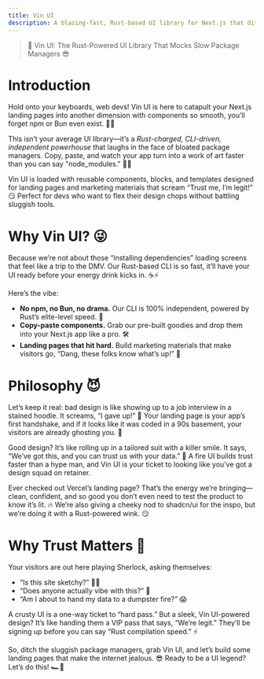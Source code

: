```yaml
---
title: Vin UI
description: A blazing-fast, Rust-based UI library for Next.js that ditches slow package managers and delivers copy-paste components for stunning landing pages.
---
```


> 🚀 Vin UI: The Rust-Powered UI Library That Mocks Slow Package Managers 😎

# Introduction

Hold onto your keyboards, web devs! Vin UI is here to catapult your Next.js landing pages into another dimension with components so smooth, you’ll forget npm or Bun even exist. 🐢💤

This isn’t your average UI library—it’s a _Rust-charged, CLI-driven, independent powerhouse_ that laughs in the face of bloated package managers. Copy, paste, and watch your app turn into a work of art faster than you can say "node_modules." 💪🔥

Vin UI is loaded with reusable components, blocks, and templates designed for landing pages and marketing materials that scream “Trust me, I’m legit!” 😏 Perfect for devs who want to flex their design chops without battling sluggish tools.

# Why Vin UI? 😜

Because we’re not about those “installing dependencies” loading screens that feel like a trip to the DMV. Our Rust-based CLI is so fast, it’ll have your UI ready before your energy drink kicks in. ☕⚡

Here’s the vibe:

-   **No npm, no Bun, no drama.** Our CLI is 100% independent, powered by Rust’s elite-level speed. 🦀
-   **Copy-paste components.** Grab our pre-built goodies and drop them into your Next.js app like a pro. 🛠️
-   **Landing pages that hit hard.** Build marketing materials that make visitors go, “Dang, these folks know what’s up!” 🤩

# Philosophy 😈

Let’s keep it real: bad design is like showing up to a job interview in a stained hoodie. It screams, “I gave up!” 😬 Your landing page is your app’s first handshake, and if it looks like it was coded in a 90s basement, your visitors are already ghosting you. 🚪

Good design? It’s like rolling up in a tailored suit with a killer smile. It says, “We’ve got this, and you can trust us with your data.” 💸 A fire UI builds trust faster than a hype man, and Vin UI is your ticket to looking like you’ve got a design squad on retainer.

Ever checked out Vercel’s landing page? That’s the energy we’re bringing—clean, confident, and so good you don’t even need to test the product to know it’s lit. 🔥 We’re also giving a cheeky nod to shadcn/ui for the inspo, but we’re doing it with a Rust-powered wink. 😏

# Why Trust Matters 🤑

Your visitors are out here playing Sherlock, asking themselves:

-   “Is this site sketchy?” 🕵️‍♂️
-   “Does anyone actually vibe with this?” 🤔
-   “Am I about to hand my data to a dumpster fire?” 😱

A crusty UI is a one-way ticket to “hard pass.” But a sleek, Vin UI-powered design? It’s like handing them a VIP pass that says, “We’re legit.” They’ll be signing up before you can say “Rust compilation speed.” ⚡

So, ditch the sluggish package managers, grab Vin UI, and let’s build some landing pages that make the internet jealous. 😎 Ready to be a UI legend? Let’s do this! 🏎️💨
